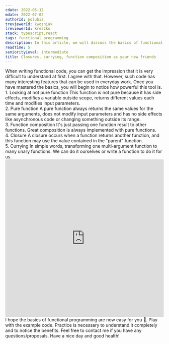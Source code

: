 ```yaml
---
cdate: 2022-05-12
mdate: 2022-07-02
authorId: polubis
treviewerId: kwozniak
lreviewerId: kreszko
stack: typescript,react
tags: functional programming
description: In this article, we will discuss the basics of functional programming. You will learn what is pure function, composition, the currying technique and the closure mechanism.
readTime: 5
seniorityLevel: intermediate
title: Closures, currying, function composition as your new friends
---
```


<Prelude>
  <M>
    When writing functional code, you can get the impression that it is very
    difficult to understand at first. I agree with that.
  </M>
  <M>
    However, such code has many interesting features that can be used in
    everyday work. Once you have mastered the basics, you will begin to notice
    how powerful this tool is.
  </M>
</Prelude>

<Section>
  <XL>1. Looking at not pure function</XL>
  <M>
    This function is not pure because it has side effects, modifies a variable
    outside scope, returns different values ​​each time and modifies input
    parameters.
  </M>
  <Snippet
    description="Not a pure function"
    linesCount={29}
    src="https://raw.githubusercontent.com/polubis/Closures-currying-function-composition-as-your-new-friends/main/src/snippets/notPureFunction.ts"
  />
</Section>

<Section>
  <XL>2. Pure function</XL>
  <M>
    A pure function always returns the same values ​​for the same arguments,
    does not modify input parameters and has no side effects like asynchronous
    code or changing something outside its range.
  </M>
  <Snippet
    description="Easier life with pure function"
    linesCount={27}
    src="https://raw.githubusercontent.com/polubis/Closures-currying-function-composition-as-your-new-friends/main/src/snippets/pureFunction.ts"
  />
</Section>

<Section>
  <XL>3. Function composition</XL>
  <M>
    It's just passing one function result to other functions. Great composition
    is always implemented with pure functions.
  </M>
  <Snippet
    description="Create functionalities and read them like a book"
    linesCount={8}
    src="https://raw.githubusercontent.com/polubis/Closures-currying-function-composition-as-your-new-friends/main/src/snippets/composition.ts"
  />
</Section>

<Section>
  <XL>4. Closure</XL>
  <M>
    A closure occurs when a function returns another function, and this function
    may use the value contained in the "parent" function.
  </M>
  <Snippet
    description={`"I will remember your value and will not let anyone else read it" - Mr Closure`}
    linesCount={16}
    src="https://raw.githubusercontent.com/polubis/Closures-currying-function-composition-as-your-new-friends/main/src/snippets/closure.ts"
  />
</Section>

<Section>
  <XL>5. Currying</XL>
  <M>
    In simple words, transforming one multi-argument function to many unary
    functions. We can do it ourselves or write a function to do it for us.
  </M>
  <Snippet
    description="From fn(a,b) to fn(a)(b)"
    linesCount={12}
    src="https://raw.githubusercontent.com/polubis/Closures-currying-function-composition-as-your-new-friends/main/src/snippets/currying.ts"
  />
</Section>

<Example>
  <iframe
    src="https://codesandbox.io/embed/beautiful-cannon-v4kdzk?fontsize=14&hidenavigation=1&theme=dark"
    style="width:100%; height:500px; border:0; border-radius: 4px; overflow:hidden;"
    title="beautiful-cannon-v4kdzk"
    allow="accelerometer; ambient-light-sensor; camera; encrypted-media; geolocation; gyroscope; hid; microphone; midi; payment; usb; vr; xr-spatial-tracking"
    sandbox="allow-forms allow-modals allow-popups allow-presentation allow-same-origin allow-scripts"
  ></iframe>
</Example>

<Summary>
  <M>I hope the basics of functional programming are now easy for you 🙂.</M>
  <M>
    Play with the example code. Practice is necessary to understand it
    completely and to notice the benefits.
  </M>
  <M>
    Feel free to contact me if you have any questions/proposals. Have a nice day
    and good health!
  </M>
</Summary>
